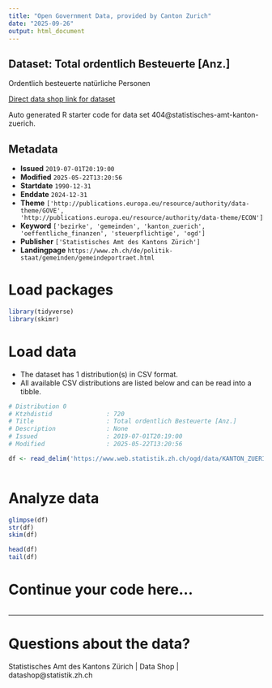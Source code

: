 ```yaml
---
title: "Open Government Data, provided by Canton Zurich"
date: "2025-09-26"
output: html_document
---
```


## Dataset: Total ordentlich Besteuerte [Anz.]

Ordentlich besteuerte natürliche Personen

[Direct data shop link for dataset](https://www.zh.ch/de/politik-staat/statistik-daten/datenkatalog.html#/datasets/404@statistisches-amt-kanton-zuerich)

Auto generated R starter code for data set 404@statistisches-amt-kanton-zuerich.

## Metadata

- **Issued** `2019-07-01T20:19:00`
- **Modified** `2025-05-22T13:20:56`
- **Startdate** `1990-12-31`
- **Enddate** `2024-12-31`
- **Theme** `['http://publications.europa.eu/resource/authority/data-theme/GOVE', 'http://publications.europa.eu/resource/authority/data-theme/ECON']`
- **Keyword** `['bezirke', 'gemeinden', 'kanton_zuerich', 'oeffentliche_finanzen', 'steuerpflichtige', 'ogd']`
- **Publisher** `['Statistisches Amt des Kantons Zürich']`
- **Landingpage** `https://www.zh.ch/de/politik-staat/gemeinden/gemeindeportraet.html`


# Load packages

```r

library(tidyverse)
library(skimr)

```

# Load data

-   The dataset has 1 distribution(s) in CSV format.
-   All available CSV distributions are listed below and can be read into a tibble.

```r

# Distribution 0
# Ktzhdistid               : 720
# Title                    : Total ordentlich Besteuerte [Anz.]
# Description              : None
# Issued                   : 2019-07-01T20:19:00
# Modified                 : 2025-05-22T13:20:56

df <- read_delim('https://www.web.statistik.zh.ch/ogd/data/KANTON_ZUERICH_830.csv')



```

# Analyze data

```r

glimpse(df)
str(df)
skim(df)

head(df)
tail(df)

```

# Continue your code here...

```r

```

------------------------------------------------------------------------

# Questions about the data?

Statistisches Amt des Kantons Zürich | Data Shop | datashop@statistik.zh.ch
